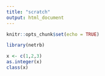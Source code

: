 ```yaml
---
title: "scratch"
output: html_document
---
```


```r
knitr::opts_chunk$set(echo = TRUE)

library(netrb)
```

```r
x <- c(1,2,3)
as.integer(x)
class(x)
```

